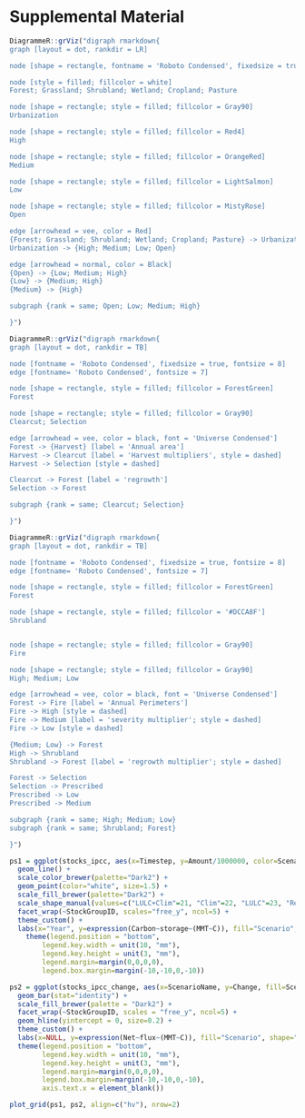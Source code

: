 # Supplemental Material

```r

DiagrammeR::grViz("digraph rmarkdown{
graph [layout = dot, rankdir = LR]

node [shape = rectangle, fontname = 'Roboto Condensed', fixedsize = true, width=1]

node [style = filled; fillcolor = white]
Forest; Grassland; Shrubland; Wetland; Cropland; Pasture

node [shape = rectangle; style = filled; fillcolor = Gray90]
Urbanization

node [shape = rectangle; style = filled; fillcolor = Red4]
High

node [shape = rectangle; style = filled; fillcolor = OrangeRed]
Medium

node [shape = rectangle; style = filled; fillcolor = LightSalmon]
Low

node [shape = rectangle; style = filled; fillcolor = MistyRose]
Open

edge [arrowhead = vee, color = Red]
{Forest; Grassland; Shrubland; Wetland; Cropland; Pasture} -> Urbanization
Urbanization -> {High; Medium; Low; Open}

edge [arrowhead = normal, color = Black]
{Open} -> {Low; Medium; High}
{Low} -> {Medium; High}
{Medium} -> {High}

subgraph {rank = same; Open; Low; Medium; High}

}")
```

```r

DiagrammeR::grViz("digraph rmarkdown{
graph [layout = dot, rankdir = TB]

node [fontname = 'Roboto Condensed', fixedsize = true, fontsize = 8]
edge [fontname= 'Roboto Condensed', fontsize = 7]

node [shape = rectangle, style = filled; fillcolor = ForestGreen]
Forest

node [shape = rectangle; style = filled; fillcolor = Gray90]
Clearcut; Selection

edge [arrowhead = vee, color = black, font = 'Universe Condensed']
Forest -> {Harvest} [label = 'Annual area']
Harvest -> Clearcut [label = 'Harvest multipliers', style = dashed]
Harvest -> Selection [style = dashed]

Clearcut -> Forest [label = 'regrowth']
Selection -> Forest

subgraph {rank = same; Clearcut; Selection}

}")
```

```r

DiagrammeR::grViz("digraph rmarkdown{
graph [layout = dot, rankdir = TB]

node [fontname = 'Roboto Condensed', fixedsize = true, fontsize = 8]
edge [fontname= 'Roboto Condensed', fontsize = 7]

node [shape = rectangle, style = filled; fillcolor = ForestGreen]
Forest

node [shape = rectangle, style = filled; fillcolor = '#DCCA8F']
Shrubland


node [shape = rectangle; style = filled; fillcolor = Gray90]
Fire

node [shape = rectangle; style = filled; fillcolor = Gray90]
High; Medium; Low

edge [arrowhead = vee, color = black, font = 'Universe Condensed']
Forest -> Fire [label = 'Annual Perimeters']
Fire -> High [style = dashed]
Fire -> Medium [label = 'severity multiplier'; style = dashed]
Fire -> Low [style = dashed]

{Medium; Low} -> Forest
High -> Shrubland
Shrubland -> Forest [label = 'regrowth multiplier'; style = dashed]

Forest -> Selection
Selection -> Prescribed
Prescribed -> Low
Prescribed -> Medium

subgraph {rank = same; High; Medium; Low}
subgraph {rank = same; Shrubland; Forest}

}")
```


```r

ps1 = ggplot(stocks_ipcc, aes(x=Timestep, y=Amount/1000000, color=ScenarioName, fill=ScenarioName, shape=ScenarioName)) +
  geom_line() +
  scale_color_brewer(palette="Dark2") +
  geom_point(color="white", size=1.5) +
  scale_fill_brewer(palette="Dark2") +
  scale_shape_manual(values=c("LULC+Clim"=21, "Clim"=22, "LULC"=23, "Ref"=24)) +
  facet_wrap(~StockGroupID, scales="free_y", ncol=5) +
  theme_custom() +
  labs(x="Year", y=expression(Carbon~storage~(MMT~C)), fill="Scenario", shape="Scenario", color="Scenario") +
    theme(legend.position = "bottom",
        legend.key.width = unit(10, "mm"),
        legend.key.height = unit(3, "mm"),
        legend.margin=margin(0,0,0,0),
        legend.box.margin=margin(-10,-10,0,-10))
```

```r

ps2 = ggplot(stocks_ipcc_change, aes(x=ScenarioName, y=Change, fill=ScenarioName)) +
  geom_bar(stat="identity") +
  scale_fill_brewer(palette = "Dark2") +
  facet_wrap(~StockGroupID, scales = "free_y", ncol=5) +
  geom_hline(yintercept = 0, size=0.2) +
  theme_custom() +
  labs(x=NULL, y=expression(Net~flux~(MMT~C)), fill="Scenario", shape="Scenario", color="Scenario") +
  theme(legend.position = "bottom",
        legend.key.width = unit(10, "mm"),
        legend.key.height = unit(3, "mm"),
        legend.margin=margin(0,0,0,0),
        legend.box.margin=margin(-10,-10,0,-10),
        axis.text.x = element_blank())

plot_grid(ps1, ps2, align=c("hv"), nrow=2)
```
